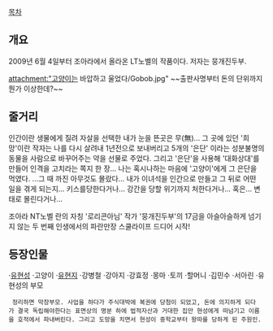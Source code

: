 [[목차]]

== 개요 ==

2009년 6월 4일부터 조아라에서 올라온 LT노벨의 작품이다.
저자는 뭉개진두부.

attachment:"고양이는 바압하고 울었다/Gobob.jpg"
~~출판사명부터 돈의 단위까지 뭔가 이상한데?~~

== 줄거리 ==

인간이란 생물에게 질려 자살을 선택한 내가 눈을 뜬곳은 무(無)...
그 곳에 있던 '희망'이란 작자는 나를 다시 살려내 1년전으로 보내버리고 5개의 '은단' 이라는 성분불명의 동물을 사람으로 바꾸어주는 약을 선물로 주었다.
그리고 '은단'을 사용해 '대화상대'를 만들어 인격을 고치라는 쪽지 한 장...
나는 혹시나하는 마음에 '고양이'에게 그 은단을 먹였다.
...그 때 까진 아무것도 몰랐다... 내가 이녀석을 인간으로 만들고 그 뒤로 어떤 일을 겪게 되는지... 키스를당한다거나... 강간을 당할 위기까지 처한다거나... 혹은... 변태로 몰린다거나...

조아라 NT노벨 란의 자칭 '로리콘아님' 작가 '뭉개진두부'의 17금을 아슬아슬하게 넘기지 않는 두 번째 인생에서의 파란만장 스쿨라이프 드디어 시작!

== 등장인물 ==

·[[유현성]]
·고양이
·[[유현지]]
·강병철
·강아지
·강효정
·몽마
·토끼
·할머니
·김민수
·서아린
·유현성의 부모

  정리하면 막장부모. 사업을 하다가 주식대박에 복권에 당첨이 되었고, 돈에 의지하게 되다가 결국 독립해야한다는 표면상의 명분 하에 법적자산과 거대한 집만 현성에게 떠넘기고 이름을 호적에서 파내버린다. 그리고 도망을 치면서 현성이 중학교부터 왕따를 당하게 된 주원인.
